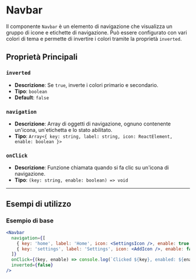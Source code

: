 
<Meta of={Navbar} />

# Navbar

Il componente `Navbar` è un elemento di navigazione che visualizza un gruppo di icone e etichette di navigazione. Può essere configurato con vari colori di tema e permette di invertire i colori tramite la proprietà `inverted`.

<Canvas>
  <Story name="Default">
    <Navbar.Default />
  </Story>
</Canvas>


## Proprietà Principali

### `inverted`
- **Descrizione**: Se `true`, inverte i colori primario e secondario.
- **Tipo**: `boolean`
- **Default**: `false`

### `navigation`
- **Descrizione**: Array di oggetti di navigazione, ognuno contenente un'icona, un'etichetta e lo stato abilitato.
- **Tipo**: `Array<{ key: string, label: string, icon: ReactElement, enable: boolean }>`

### `onClick`
- **Descrizione**: Funzione chiamata quando si fa clic su un'icona di navigazione.
- **Tipo**: `(key: string, enable: boolean) => void`

---

## Esempi di utilizzo

### Esempio di base

```jsx
<Navbar
  navigation={[
    { key: 'home', label: 'Home', icon: <SettingsIcon />, enable: true },
    { key: 'settings', label: 'Settings', icon: <AddIcon />, enable: false },
  ]}
  onClick={(key, enable) => console.log(`Clicked ${key}, enabled: ${enable}`)}
  inverted={false}
/>
